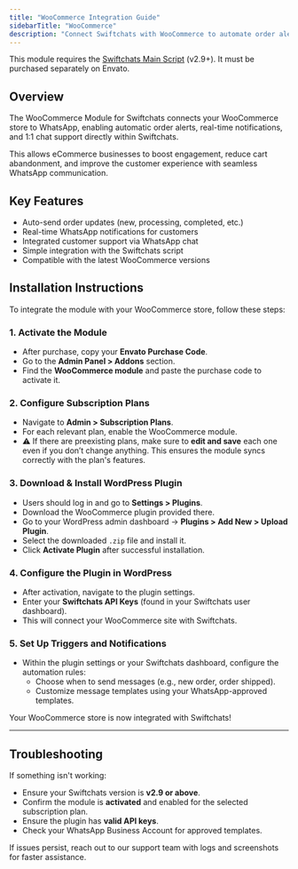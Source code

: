 ```yaml
---
title: "WooCommerce Integration Guide"
sidebarTitle: "WooCommerce"
description: "Connect Swiftchats with WooCommerce to automate order alerts and customer notifications over WhatsApp."
---
```


<Info>
  This module requires the <a href="https://codecanyon.net/item/swiftchats-saas-enabled-whatsapp-marketing-tool-with-chat-bots/51790966" target="_blank">Swiftchats Main Script</a> (v2.9+). It must be purchased separately on Envato.
</Info>

## Overview

The WooCommerce Module for Swiftchats connects your WooCommerce store to WhatsApp, enabling automatic order alerts, real-time notifications, and 1:1 chat support directly within Swiftchats.

This allows eCommerce businesses to boost engagement, reduce cart abandonment, and improve the customer experience with seamless WhatsApp communication.

## Key Features

- Auto-send order updates (new, processing, completed, etc.)
- Real-time WhatsApp notifications for customers
- Integrated customer support via WhatsApp chat
- Simple integration with the Swiftchats script
- Compatible with the latest WooCommerce versions

## Installation Instructions

To integrate the module with your WooCommerce store, follow these steps:

### 1. Activate the Module

- After purchase, copy your **Envato Purchase Code**.
- Go to the **Admin Panel > Addons** section.
- Find the **WooCommerce module** and paste the purchase code to activate it.

### 2. Configure Subscription Plans

- Navigate to **Admin > Subscription Plans**.
- For each relevant plan, enable the WooCommerce module.
- ⚠️ If there are preexisting plans, make sure to **edit and save** each one even if you don’t change anything. This ensures the module syncs correctly with the plan's features.

### 3. Download & Install WordPress Plugin

- Users should log in and go to **Settings > Plugins**.
- Download the WooCommerce plugin provided there.
- Go to your WordPress admin dashboard → **Plugins > Add New > Upload Plugin**.
- Select the downloaded `.zip` file and install it.
- Click **Activate Plugin** after successful installation.

### 4. Configure the Plugin in WordPress

- After activation, navigate to the plugin settings.
- Enter your **Swiftchats API Keys** (found in your Swiftchats user dashboard).
- This will connect your WooCommerce site with Swiftchats.

### 5. Set Up Triggers and Notifications

- Within the plugin settings or your Swiftchats dashboard, configure the automation rules:
  - Choose when to send messages (e.g., new order, order shipped).
  - Customize message templates using your WhatsApp-approved templates.

Your WooCommerce store is now integrated with Swiftchats!

---

## Troubleshooting

If something isn't working:

- Ensure your Swiftchats version is **v2.9 or above**.
- Confirm the module is **activated** and enabled for the selected subscription plan.
- Ensure the plugin has **valid API keys**.
- Check your WhatsApp Business Account for approved templates.

If issues persist, reach out to our support team with logs and screenshots for faster assistance.
